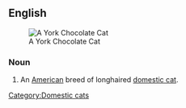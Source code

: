 ==English==
[[File:York Chocolate.jpg|thumb|right|A York Chocolate Cat]]

===Noun===
{{wikipedia}}
{{en-noun|sg=[[York]] [[chocolate|Chocolate]] [[cat|Cat]]}}

# An [[American]] breed of longhaired [[domestic cat]].

[[Category:Domestic cats]]